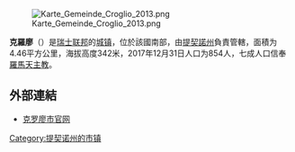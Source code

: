 {{Infobox settlement
| name = 克罗廖
| native_name = Croglio
| nickname = 
| settlement_type = 城市
| image_skyline = File:Tresa - frazione Castelrotto - chiesa di San Nazzaro - facciata.jpg
| imagesize = 
| image_caption = 克罗廖市的教堂
| image_flag = 
| flag_size = 
| image_seal = File:Croglio-coat of arms.svg
| seal_size = 100x80px
| image_shield = 
| pushpin_map = Switzerland
| pushpin_label_position = bottom
| subdivision_type = 国家
| subdivision_name = {{CHE}}
| subdivision_type1 = [[瑞士行政区划|州]]
| subdivision_name1 = [[提契诺州|提契诺州]]
| subdivision_type2 = [[区_(瑞士)|区]]
| subdivision_name2 = {{link-de|卢加诺区|Bezirk Lugano}}
| subdivision_type3 = [[县_(瑞士)|县]]
| subdivision_name3 = {{link-de|塞萨县|Kreis Sessa}}
| leader_title = 
| leader_name = 
| established_title = 
| established_date = 
| established_title2 = 
| established_date2 = 
| elevation_m = 342
| area_total_km2 =4.46
| population_as_of = 2017年12月31日
| population_total = 854
| population_density_km2 = auto
| timezone = [[欧洲中部时间|CET]]
| utc_offset = +1
| timezone_DST = [[欧洲中部夏令时间|CEST]]
| utc_offset_DST = +2
| coordinates = {{coord|45|59|23|N|8|50|34|E|region:|display=inline}}
| postal_code_type = [[邮编|邮编]]
| postal_code = 6981
| area_code = 
| blank_name = 
| blank_info = 
| website = {{url|www.croglio.ch}}
}}

[[File:Karte_Gemeinde_Croglio_2013.png|thumb]]

'''克羅廖'''（{{lang-it|Croglio}}）是[[瑞士联邦|瑞士联邦]]的[[瑞士城市列表|城镇]]，位於該國南部，由[[提契諾州|提契諾州]]負責管轄，面積为4.46平方公里，海拔高度342米，2017年12月31日人口为854人，七成人口信奉[[羅馬天主教|羅馬天主教]]。

== 外部連結 ==
* [https://web.archive.org/web/20140411005749/http://www.croglio.ch/ 克罗廖市官网] {{it icon}}

{{Authority control}}
{{Switzerland-geo-stub}}
[[Category:提契诺州的市镇|Category:提契诺州的市镇]]